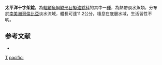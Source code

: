 {{Speciesbox
| taxon = Cruciglanis pacifici
| binomial_authority = [[Ortega-Lara_&_Lehmann_A.|Ortega-Lara & Lehmann A.]], 2006
| status = NE
| status_system = IUCN3.1
}}
'''太平洋十字架鯰'''，為[[輻鰭魚綱|輻鰭魚綱]][[鯰形目|鯰形目]][[擬油鯰科|擬油鯰科]]的其中一[[種|種]]，為熱帶淡水魚類，分布於[[南美洲|南美洲]][[哥倫比亞|哥倫比亞]]淡水流域，體長可達11.2公分，棲息在底層水域，生活習性不明。

==参考文献==
*{{FishBase_species|genus=Cruciglanis|species=pacifici |year=2015|month=4}}

{{Taxonbar}}
[[Category:_2006年描述的鱼类|T]]
[[Category:十字架鯰屬|pacifici]]